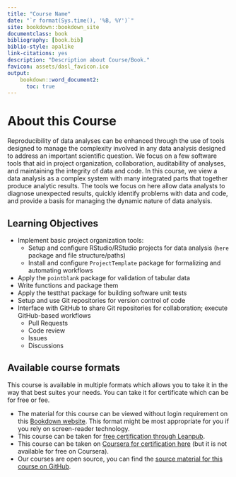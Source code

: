 ```yaml
---
title: "Course Name"
date: "`r format(Sys.time(), '%B, %Y')`"
site: bookdown::bookdown_site
documentclass: book
bibliography: [book.bib]
biblio-style: apalike
link-citations: yes
description: "Description about Course/Book."
favicon: assets/dasl_favicon.ico
output:
    bookdown::word_document2:
      toc: true
---
```


# About this Course {-}

Reproducibility of data analyses can be enhanced through the use of tools designed to manage the complexity involved in any data analysis designed to address an important scientific question. We focus on a few software tools that aid in project organization, collaboration, auditability of analyses, and maintaining the integrity of data and code. In this course, we view a data analysis as a complex system with many integrated parts that together produce analytic results. The tools we focus on here allow data analysts to diagnose unexpected results, quickly identify problems with data and code, and provide a basis for managing the dynamic nature of data analysis.


## Learning Objectives

- Implement basic project organization tools:
   - Setup and configure RStudio/RStudio projects for data analysis (`here` package and file structure/paths)
   - Install and configure `ProjectTemplate` package for formalizing and automating workflows
- Apply the `pointblank` package for validation of tabular data 
- Write functions and package them
- Apply the testthat package for building software unit tests
- Setup and use Git repositories for version control of code 
- Interface with GitHub to share Git repositories for collaboration; execute GitHub-based workflows 
  - Pull Requests
  - Code review
  - Issues
  - Discussions



## Available course formats

This course is available in multiple formats which allows you to take it in the way that best suites your needs. You can take it for certificate which can be for free or fee.

- The material for this course can be viewed without login requirement on this [Bookdown website](LINK HERE). This format might be most appropriate for you if you rely on screen-reader technology.
- This course can be taken for [free certification through Leanpub](LINK HERE).
- This course can be taken on [Coursera for certification here](LINK HERE) (but it is not available for free on Coursera).
- Our courses are open source, you can find the [source material for this course on GitHub](LINK HERE).
